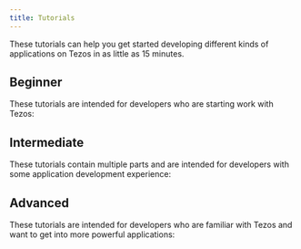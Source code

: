 ```yaml
---
title: Tutorials
---
```


These tutorials can help you get started developing different kinds of applications on Tezos in as little as 15 minutes.


## Beginner

These tutorials are intended for developers who are starting work with Tezos:

<TutorialCardContainer>

<TutorialCard
  title="Create a minimum dApp"
  emoji="🏆"
  href="./tutorials/dapp"
  description="Create your minimum dApp from the smart contract to the frontend, using Typescript React and Typescript-like JsLigo language"
  link="Start tutorial"
/>

<TutorialCard
  title="Deploy a smart contract"
  emoji="🚀"
  href="./tutorials/smart-contract"
  description="In 15 minutes, go from zero to hero and deploy your first smart contract with your choice of JavaScript, OCaml, or Python-like languages"
  link="Start tutorial"
/>

<TutorialCard
  title="Mint NFTs from a web app"
  emoji="💻"
  href="./tutorials/create-an-nft/nft-web-app"
  description="Create a web app that uses an existing contract to create NFTs"
  link="Start tutorial"
/>

</TutorialCardContainer>

## Intermediate

These tutorials contain multiple parts and are intended for developers with some application development experience:

<TutorialCardContainer>

<TutorialCard
  title="Learn about tickets"
  emoji="🎫"
  href="./tutorials/dapp/part-3"
  description="Learn about a Tezos unique feature named Tickets, using Typescript React and Typescript-like JsLigo language"
  link="Start tutorial"
/>

<TutorialCard
  title="Build your first app on Tezos"
  emoji="💡"
  href="./tutorials/build-your-first-app/"
  description="Learn how to set up and create a decentralized web application on Tezos using TypeScript, Taquito, and Svelte"
  link="Start tutorial"
/>

<TutorialCard
  title="Create a contract and web app that mints NFTs"
  emoji="📦"
  href="./tutorials/create-an-nft/nft-taquito"
  description="Create your own NFTs with contracts and web applications"
  link="Start tutorial"
/>

<TutorialCard
  title="Create an NFT from the command line"
  emoji="⚡️"
  href="./tutorials/create-an-nft/nft-tznft"
  description="Learn about NFTs and how to create them from files on your computer"
  link="Start tutorial"
/>

</TutorialCardContainer>

## Advanced

These tutorials are intended for developers who are familiar with Tezos and want to get into more powerful applications:

<TutorialCardContainer>

<TutorialCard
  title="Upgrade your smart contract"
  emoji="⬆️"
  href="./tutorials/dapp/part-4"
  description="Learn the different ways of upgrading your smart contract, using Typescript React and Typescript-like JsLigo language"
  link="Start tutorial"
/>

<TutorialCard
  title="Build an NFT marketplace"
  emoji="🛒"
  href="./tutorials/build-an-nft-marketplace"
  description="Learn how to build a marketplace to buy and sell different kinds of tokens with LIGO smart contract templates"
  link="Start tutorial"
/>

<TutorialCard
  title="Deploy a smart rollup"
  emoji="🏎"
  href="./tutorials/smart-rollup"
  description="Learn how to deploy a smart rollup to handle large amounts of processing off the main chain"
  link="Start tutorial"
/>

</TutorialCardContainer>
